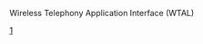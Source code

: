 {{delete|Non-dictionary entry}}

Wireless Telephony Application Interface (WTAL)

[http://mobile.kaywa.com/files/WAP-170-WTAI-20000707-a.pdf]